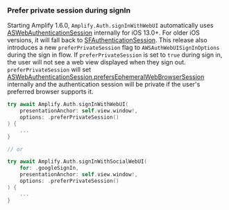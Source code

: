 ### Prefer private session during signIn

Starting Amplify 1.6.0, `Amplify.Auth.signInWithWebUI` automatically uses [ASWebAuthenticationSession](https://developer.apple.com/documentation/authenticationservices/aswebauthenticationsession) internally for iOS 13.0+. For older iOS versions, it will fall back to [SFAuthenticationSession](https://developer.apple.com/documentation/safariservices/sfauthenticationsession).
This release also introduces a new `preferPrivateSession` flag to `AWSAuthWebUISignInOptions` during the sign in flow. If `preferPrivateSession` is set to `true` during sign in, the user will not see a web view displayed when they sign out. `preferPrivateSession` will set [ASWebAuthenticationSession.prefersEphemeralWebBrowserSession](https://developer.apple.com/documentation/authenticationservices/aswebauthenticationsession/3237231-prefersephemeralwebbrowsersessio) internally and the authentication session will be private if the user's preferred browser supports it.

```swift
try await Amplify.Auth.signInWithWebUI(
    presentationAnchor: self.view.window!,
    options: .preferPrivateSession()
) {
    ...
}

// or

try await Amplify.Auth.signInWithSocialWebUI(
    for: .googleSignIn,
    presentationAnchor: self.view.window!,
    options: .preferPrivateSession()
) {
    ...
}
```
